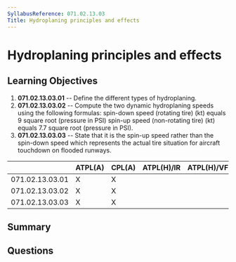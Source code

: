 ```yaml
---
SyllabusReference: 071.02.13.03
Title: Hydroplaning principles and effects
---
```


# Hydroplaning principles and effects

## Learning Objectives

1. **071.02.13.03.01** -- Define the different types of hydroplaning.
2. **071.02.13.03.02** -- Compute the two dynamic hydroplaning speeds using the
   following formulas: spin-down speed (rotating tire) (kt) equals 9 square root
   (pressure in PSI) spin-up speed (non-rotating tire) (kt) equals 7.7 square
   root (pressure in PSI).
3. **071.02.13.03.03** -- State that it is the spin-up speed rather than the
   spin-down speed which represents the actual tire situation for aircraft
   touchdown on flooded runways.

|                 | ATPL(A) | CPL(A) | ATPL(H)/IR | ATPL(H)/VFR | CPL(H) | IR  | CBIR(A) |
| --------------- | ------- | ------ | ---------- | ----------- | ------ | --- | ------- |
| 071.02.13.03.01 | X       | X      |            |             |        |     |         |
| 071.02.13.03.02 | X       | X      |            |             |        |     |         |
| 071.02.13.03.03 | X       | X      |            |             |        |     |         |

## Summary

## Questions
